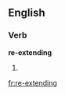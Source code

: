 ==English==

===Verb===
'''re-extending'''

# {{present participle of|[[re-extend]]}}

[[fr:re-extending]]